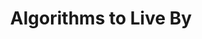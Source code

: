 ---
title: "Algorithms to Live By"
bookCover: "/assets/book-covers/algorithms-to-live-by.jpg"
slug: "algorithms-to-live-by"
bookAuthor: "Brian Christian and Tom Griffiths"
rating: 8
done: false
tags: []
summary: false
detailedNotes: false
amazonLink: ""
amazonAffiliateLink: ""
---